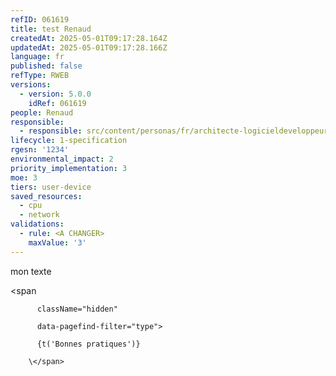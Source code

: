 ```yaml
---
refID: 061619
title: test Renaud
createdAt: 2025-05-01T09:17:28.164Z
updatedAt: 2025-05-01T09:17:28.166Z
language: fr
published: false
refType: RWEB
versions:
  - version: 5.0.0
    idRef: 061619
people: Renaud
responsible:
  - responsible: src/content/personas/fr/architecte-logicieldeveloppeur.mdx
lifecycle: 1-specification
rgesn: '1234'
environmental_impact: 2
priority_implementation: 3
moe: 3
tiers: user-device
saved_resources:
  - cpu
  - network
validations:
  - rule: <A CHANGER>
    maxValue: '3'
---
```


mon texte

\<span

          className="hidden"

          data-pagefind-filter="type">

          {t('Bonnes pratiques')}

        \</span>
